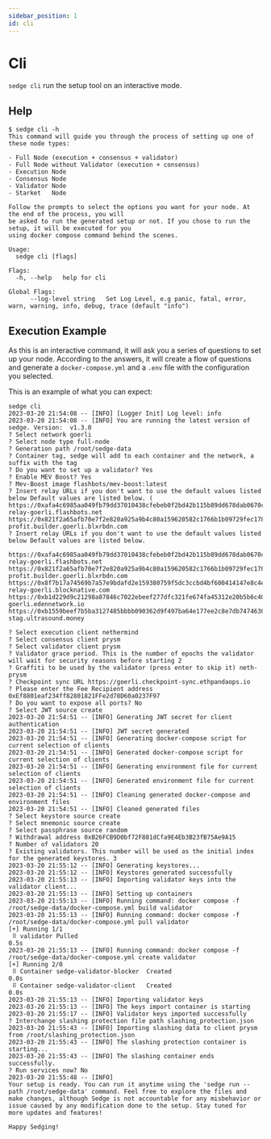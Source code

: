 ```yaml
---
sidebar_position: 1
id: cli
---
```


# Cli

`sedge cli` run the setup tool on an interactive mode.

## Help

```
$ sedge cli -h
This command will guide you through the process of setting up one of these node types:

- Full Node (execution + consensus + validator)
- Full Node without Validator (execution + consensus)
- Execution Node
- Consensus Node
- Validator Node
- Starket   Node

Follow the prompts to select the options you want for your node. At the end of the process, you will
be asked to run the generated setup or not. If you chose to run the setup, it will be executed for you
using docker compose command behind the scenes.

Usage:
  sedge cli [flags]

Flags:
  -h, --help   help for cli

Global Flags:
      --log-level string   Set Log Level, e.g panic, fatal, error, warn, warning, info, debug, trace (default "info")
```

## Execution Example

As this is an interactive command, it will ask you a series of questions to set up your node. According to the answers, it will create a flow of questions and generate a `docker-compose.yml` and a `.env` file with the configuration you selected.


This is an example of what you can expect:
```
sedge cli
2023-03-20 21:54:08 -- [INFO] [Logger Init] Log level: info
2023-03-20 21:54:08 -- [INFO] You are running the latest version of sedge. Version:  v1.3.0
? Select network goerli
? Select node type full-node
? Generation path /root/sedge-data
? Container tag, sedge will add to each container and the network, a suffix with the tag
? Do you want to set up a validator? Yes
? Enable MEV Boost? Yes
? Mev-Boost image flashbots/mev-boost:latest
? Insert relay URLs if you don't want to use the default values listed below Default values are listed below. (
https://0xafa4c6985aa049fb79dd37010438cfebeb0f2bd42b115b89dd678dab0670c1de38da0c4e9138c9290a398ecd9a0b3110@builder-relay-goerli.flashbots.net
https://0x821f2a65afb70e7f2e820a925a9b4c80a159620582c1766b1b09729fec178b11ea22abb3a51f07b288be815a1a2ff516@bloxroute.max-profit.builder.goerli.blxrbdn.com
? Insert relay URLs if you don't want to use the default values listed below Default values are listed below.

https://0xafa4c6985aa049fb79dd37010438cfebeb0f2bd42b115b89dd678dab0670c1de38da0c4e9138c9290a398ecd9a0b3110@builder-relay-goerli.flashbots.net
https://0x821f2a65afb70e7f2e820a925a9b4c80a159620582c1766b1b09729fec178b11ea22abb3a51f07b288be815a1a2ff516@bloxroute.max-profit.builder.goerli.blxrbdn.com
https://0x8f7b17a74569b7a57e9bdafd2e159380759f5dc3ccbd4bf600414147e8c4e1dc6ebada83c0139ac15850eb6c975e82d0@builder-relay-goerli.blocknative.com
https://0xb1d229d9c21298a87846c7022ebeef277dfc321fe674fa45312e20b5b6c400bfde9383f801848d7837ed5fc449083a12@relay-goerli.edennetwork.io
https://0xb1559beef7b5ba3127485bbbb090362d9f497ba64e177ee2c8e7db74746306efad687f2cf8574e38d70067d40ef136dc@relay-stag.ultrasound.money

? Select execution client nethermind
? Select consensus client prysm
? Select validator client prysm
? Validator grace period. This is the number of epochs the validator will wait for security reasons before starting 2
? Graffiti to be used by the validator (press enter to skip it) neth-prysm
? Checkpoint sync URL https://goerli.checkpoint-sync.ethpandaops.io
? Please enter the Fee Recipient address 0xEf8801eaf234ff82801821FFe2d78D60a0237F97
? Do you want to expose all ports? No
? Select JWT source create
2023-03-20 21:54:51 -- [INFO] Generating JWT secret for client authentication
2023-03-20 21:54:51 -- [INFO] JWT secret generated
2023-03-20 21:54:51 -- [INFO] Generating docker-compose script for current selection of clients
2023-03-20 21:54:51 -- [INFO] Generated docker-compose script for current selection of clients
2023-03-20 21:54:51 -- [INFO] Generating environment file for current selection of clients
2023-03-20 21:54:51 -- [INFO] Generated environment file for current selection of clients
2023-03-20 21:54:51 -- [INFO] Cleaning generated docker-compose and environment files
2023-03-20 21:54:51 -- [INFO] Cleaned generated files
? Select keystore source create
? Select mnemonic source create
? Select passphrase source random
? Withdrawal address 0xB26FCB9D0bf72F881dCfa9E4Eb3B23fB75Ae9A15
? Number of validators 20
? Existing validators. This number will be used as the initial index for the generated keystores. 3
2023-03-20 21:55:12 -- [INFO] Generating keystores...
2023-03-20 21:55:12 -- [INFO] Keystores generated successfully
2023-03-20 21:55:13 -- [INFO] Importing validator keys into the validator client...
2023-03-20 21:55:13 -- [INFO] Setting up containers
2023-03-20 21:55:13 -- [INFO] Running command: docker compose -f /root/sedge-data/docker-compose.yml build validator
2023-03-20 21:55:13 -- [INFO] Running command: docker compose -f /root/sedge-data/docker-compose.yml pull validator
[+] Running 1/1
 ⠿ validator Pulled                                                                                                                                                                                                                                                                                                                                                                                                                    0.5s
2023-03-20 21:55:13 -- [INFO] Running command: docker compose -f /root/sedge-data/docker-compose.yml create validator
[+] Running 2/0
 ⠿ Container sedge-validator-blocker  Created                                                                                                                                                                                                                                                                                                                                                                                          0.0s
 ⠿ Container sedge-validator-client   Created                                                                                                                                                                                                                                                                                                                                                                                          0.0s
2023-03-20 21:55:13 -- [INFO] Importing validator keys
2023-03-20 21:55:13 -- [INFO] The keys import container is starting
2023-03-20 21:55:17 -- [INFO] Validator keys imported successfully
? Interchange slashing protection file path slashing_protection.json
2023-03-20 21:55:43 -- [INFO] Importing slashing data to client prysm from /root/slashing_protection.json
2023-03-20 21:55:43 -- [INFO] The slashing protection container is starting...
2023-03-20 21:55:43 -- [INFO] The slashing container ends successfully.
? Run services now? No
2023-03-20 21:55:48 -- [INFO]
Your setup is ready. You can run it anytime using the 'sedge run --path /root/sedge-data' command. Feel free to explore the files and make changes, although Sedge is not accountable for any misbehavior or issue caused by any modification done to the setup. Stay tuned for more updates and features!

Happy Sedging!
```